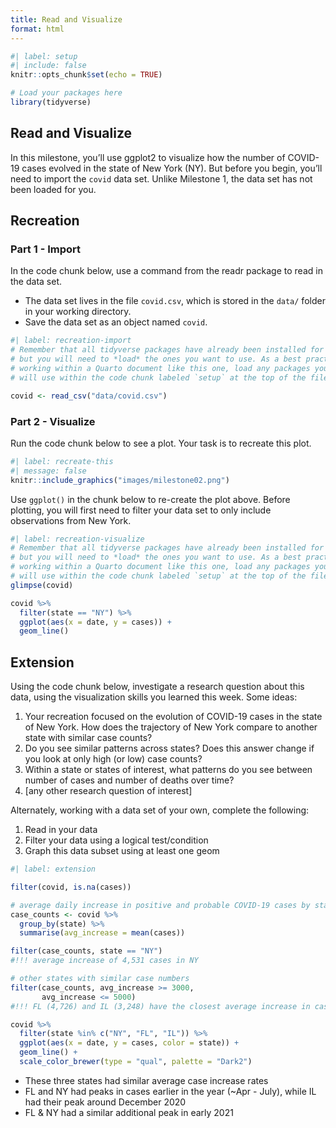 ```yaml
---
title: Read and Visualize
format: html
---
```


```r
#| label: setup
#| include: false
knitr::opts_chunk$set(echo = TRUE)

# Load your packages here
library(tidyverse)

```

## Read and Visualize

In this milestone, you'll use ggplot2 to visualize how the number of COVID-19 cases evolved in the state of New York (NY). But before you begin, you'll need to import the `covid` data set. Unlike Milestone 1, the data set has not been loaded for you.


## Recreation

### Part 1 - Import

In the code chunk below, use a command from the readr package to read in the data set.

* The data set lives in the file `covid.csv`, which is stored in the `data/` folder in your working directory.
* Save the data set as an object named `covid`.


```r
#| label: recreation-import
# Remember that all tidyverse packages have already been installed for you,
# but you will need to *load* the ones you want to use. As a best practice when
# working within a Quarto document like this one, load any packages you
# will use within the code chunk labeled `setup` at the top of the file.

covid <- read_csv("data/covid.csv")

```

### Part 2 - Visualize

Run the code chunk below to see a plot. Your task is to recreate this plot.


```r
#| label: recreate-this
#| message: false
knitr::include_graphics("images/milestone02.png")
```

Use `ggplot()` in the chunk below to re-create the plot above. Before plotting, you will first need to filter your data set to only include observations from New York.


```r
#| label: recreation-visualize
# Remember that all tidyverse packages have already been installed for you,
# but you will need to *load* the ones you want to use. As a best practice when
# working within a Quarto document like this one, load any packages you
# will use within the code chunk labeled `setup` at the top of the file.
glimpse(covid)

covid %>% 
  filter(state == "NY") %>% 
  ggplot(aes(x = date, y = cases)) +
  geom_line()

```

## Extension

Using the code chunk below, investigate a research question about this data, using the visualization skills you learned this week. Some ideas:

1. Your recreation focused on the evolution of COVID-19 cases in the state of New York. How does the trajectory of New York compare to another state with similar case counts?
2. Do you see similar patterns across states? Does this answer change if you look at only high (or low) case counts?
3. Within a state or states of interest, what patterns do you see between number of cases and number of deaths over time?
4. [any other research question of interest]

Alternately, working with a data set of your own, complete the following: 

1. Read in your data
2. Filter your data using a logical test/condition 
3. Graph this data subset using at least one geom 



```r
#| label: extension

filter(covid, is.na(cases))

# average daily increase in positive and probable COVID-19 cases by state
case_counts <- covid %>% 
  group_by(state) %>% 
  summarise(avg_increase = mean(cases))

filter(case_counts, state == "NY")
#!!! average increase of 4,531 cases in NY

# other states with similar case numbers
filter(case_counts, avg_increase >= 3000,
       avg_increase <= 5000)
#!!! FL (4,726) and IL (3,248) have the closest average increase in cases to NY

covid %>% 
  filter(state %in% c("NY", "FL", "IL")) %>% 
  ggplot(aes(x = date, y = cases, color = state)) +
  geom_line() +
  scale_color_brewer(type = "qual", palette = "Dark2")

```
- These three states had similar average case increase rates
- FL and NY had peaks in cases earlier in the year (~Apr - July), while IL had their peak around December 2020
- FL & NY had a similar additional peak in early 2021
